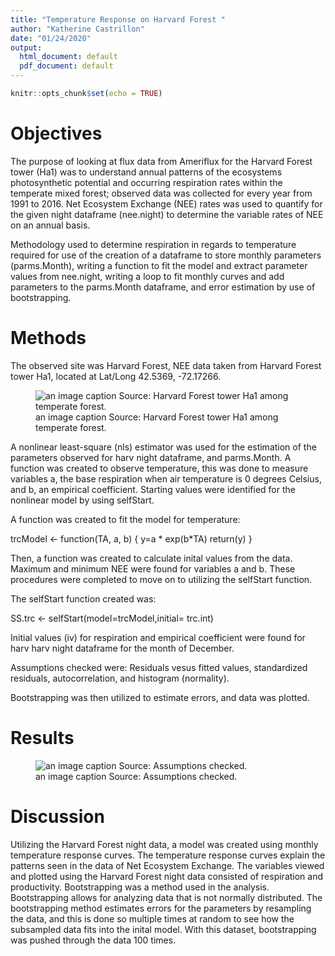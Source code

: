 ```yaml
---
title: "Temperature Response on Harvard Forest "
author: "Katherine Castrillon"
date: "01/24/2020"
output:
  html_document: default
  pdf_document: default
---
```


```r
knitr::opts_chunk$set(echo = TRUE)
```

# Objectives


The purpose of looking at flux data from Ameriflux for the Harvard Forest tower (Ha1) was to understand annual patterns of the ecosystems photosynthetic potential and occurring respiration rates within the temperate mixed forest; observed data was collected for every year from 1991 to 2016. Net Ecosystem Exchange (NEE) rates was used to quantify for the given night dataframe (nee.night) to determine the variable rates of NEE on an annual basis. 

Methodology used to determine respiration in regards to temperature required for use of the creation of a dataframe to store monthly parameters (parms.Month), writing a function to fit the model and extract parameter values from nee.night, writing a loop to fit monthly curves and add parameters to the parms.Month dataframe, and error estimation by use of bootstrapping. 


# Methods

The observed site was Harvard Forest, NEE data taken from Harvard Forest tower Ha1, located at Lat/Long 42.5369, -72.17266.


![an image caption Source: Harvard Forest tower Ha1 among temperate forest.](/Users/katca/Desktop/Reproducible_Science/Image_Harvard.jpg)



A nonlinear least-square (nls) estimator was used for the estimation of the parameters observed for harv night dataframe, and parms.Month. A function was created to observe temperature, this was done to measure variables a, the base respiration when air temperature is 0 degrees Celsius, and b, an empirical coefficient. 
Starting values were identified for the nonlinear model by using selfStart.

A function was created to fit the model for temperature:
  
  trcModel <- function(TA, a, b) {
  y=a * exp(b*TA)
  return(y)
}

Then, a function was created to calculate inital values from the data. Maximum and minimum NEE were found for variables a and b. 
These procedures were completed to move on to utilizing the selfStart function.

The selfStart function created was:

SS.trc <- selfStart(model=trcModel,initial= trc.int)


Initial values (iv) for respiration and empirical coefficient were found for harv harv night dataframe for the month of December.

Assumptions checked were: Residuals vesus fitted values, standardized residuals, autocorrelation, and histogram (normality).

Bootstrapping was then utilized to estimate errors, and data was plotted. 

    
# Results

![an image caption Source: Assumptions checked.](/Users/katca/Desktop/Reproducible_Science/Rplot.png)



# Discussion 

Utilizing the Harvard Forest night data, a model was created using monthly temperature response curves. The temperature response curves explain the patterns seen in the data of Net Ecosystem Exchange. The variables viewed and plotted using the Harvard Forest night data consisted of respiration and productivity. Bootstrapping was a method used in the analysis. Bootstrapping allows for analyzing data that is not normally distributed. The bootstrapping method estimates errors for the parameters by resampling the data, and this is done so multiple times at random to see how the subsampled data fits into the inital model. With this dataset, bootstrapping was pushed through the data 100 times. 

